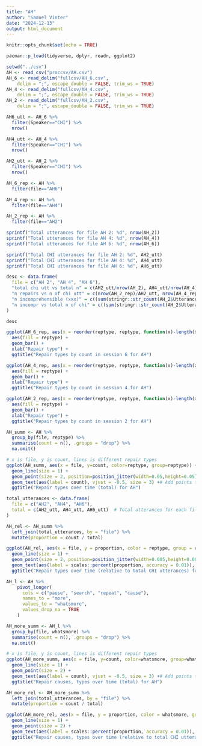```yaml
---
title: "AH"
author: "Samuel Vinter"
date: "2024-12-13"
output: html_document
---
```


```r
knitr::opts_chunk$set(echo = TRUE)
```

```r
pacman::p_load(tidyverse, dplyr, readr, ggplot2)
```

```r
setwd("../csv")
AH <- read_csv("proccsv/AH.csv")
AH_6 <- read_delim("fullcsv/AH_6.csv", 
    delim = ";", escape_double = FALSE, trim_ws = TRUE)
AH_4 <- read_delim("fullcsv/AH_4.csv", 
    delim = ";", escape_double = FALSE, trim_ws = TRUE)
AH_2 <- read_delim("fullcsv/AH_2.csv", 
    delim = ";", escape_double = FALSE, trim_ws = TRUE)
```

```r
AH6_utt <- AH_6 %>%
  filter(Speaker=="CHI") %>%
  nrow()

AH4_utt <- AH_4 %>%
  filter(Speaker=="CHI") %>%
  nrow()

AH2_utt <- AH_2 %>%
  filter(Speaker=="CHI") %>%
  nrow()
```

```r
AH_6_rep <- AH %>%
  filter(file=="AH6")

AH_4_rep <- AH %>%
  filter(file=="AH4")

AH_2_rep <- AH %>%
  filter(file=="AH2")
```

```r
sprintf("Total utterances for file AH 2: %d", nrow(AH_2))
sprintf("Total utterances for file AH 4: %d", nrow(AH_4))
sprintf("Total utterances for file AH 6: %d", nrow(AH_6))

sprintf("Total CHI utterances for file AH 2: %d", AH2_utt)
sprintf("Total CHI utterances for file AH 4: %d", AH4_utt)
sprintf("Total CHI utterances for file AH 6: %d", AH6_utt)
```

```r
desc <- data.frame(
  file = c("AH 2", "AH 4", "AH 6"),
  "total chi utt vs total n" = c(AH2_utt/nrow(AH_2), AH4_utt/nrow(AH_4), AH6_utt/nrow(AH_6)),
  "n repairs vs n of chi utt" = c(nrow(AH_2_rep)/AH2_utt, nrow(AH_4_rep)/AH4_utt, nrow(AH_6_rep)/AH6_utt),
  "n incomprehensible (xxx)" = c((sum(stringr::str_count(AH_2$Utterance, "xxx"))), (sum(stringr::str_count(AH_4$Utterance, "xxx"))), (sum(stringr::str_count(AH_6$Utterance, "xxx")))),
  "n incompr vs total n of chi" = c((sum(stringr::str_count(AH_2$Utterance, "xxx")))/AH2_utt, (sum(stringr::str_count(AH_4$Utterance, "xxx")))/AH4_utt, (sum(stringr::str_count(AH_6$Utterance, "xxx")))/AH6_utt)
)

desc
```


```r
ggplot(AH_6_rep, aes(x = reorder(reptype, reptype, function(x)-length(x)))) +
  aes(fill = reptype) +
  geom_bar() +
  xlab("Repair type") +
  ggtitle("Repair types by count in session 6 for AH")

ggplot(AH_4_rep, aes(x = reorder(reptype, reptype, function(x)-length(x)))) +
  aes(fill = reptype) +
  geom_bar() +
  xlab("Repair type") +
  ggtitle("Repair types by count in session 4 for AH")

ggplot(AH_2_rep, aes(x = reorder(reptype, reptype, function(x)-length(x)))) +
  aes(fill = reptype) +
  geom_bar() +
  xlab("Repair type") +
  ggtitle("Repair types by count in session 2 for AH")
```

```r
AH_summ <- AH %>%
  group_by(file, reptype) %>%
  summarise(count = n(), .groups = "drop") %>%
  na.omit()

# x is file, y is count, lines is different repair types
ggplot(AH_summ, aes(x = file, y=count, color=reptype, group=reptype)) +
  geom_line(size = 1) +
  geom_point(size = 2, position=position_jitter(width=0.05,height=0.05)) +
  geom_text(aes(label = count), vjust = -0.5, size = 3) +# Add points to highlight individual counts 
  ggtitle("Repair types over time (total) for AH")
```

```r
total_utterances <- data.frame(
  file = c("AH2", "AH4", "AH6"),
  total = c(AH2_utt, AH4_utt, AH6_utt)  # Total utterances for each file
)

AH_rel <- AH_summ %>%
  left_join(total_utterances, by = "file") %>%
  mutate(proportion = count / total)

ggplot(AH_rel, aes(x = file, y = proportion, color = reptype, group = reptype)) +
  geom_line(size = 1) +
  geom_point(size = 2, position=position_jitter(width=0.005,height=0.005)) +
  geom_text(aes(label = scales::percent(proportion, accuracy = 0.01)), vjust = -0.5, size = 3) +
  ggtitle("Repair types over time (relative to total CHI utterances) for AH")
```

```r
AH_l <- AH %>%
    pivot_longer(
      cols = c("pause", "search", "repeat", "cause"),
      names_to = "more",
      values_to = "whatsmore",
      values_drop_na = TRUE
    )
```

```r
AH_more_summ <- AH_l %>%
  group_by(file, whatsmore) %>%
  summarise(count = n(), .groups = "drop") %>%
  na.omit()

# x is file, y is count, lines is different repair types
ggplot(AH_more_summ, aes(x = file, y=count, color=whatsmore, group=whatsmore)) +
  geom_line(size = 1) +
  geom_point(size = 2) +
  geom_text(aes(label = count), vjust = -0.5, size = 3) +# Add points to highlight individual counts 
  ggtitle("Repair causes, types over time (total) for AH")
```

```r
AH_more_rel <- AH_more_summ %>%
  left_join(total_utterances, by = "file") %>%
  mutate(proportion = count / total)

ggplot(AH_more_rel, aes(x = file, y = proportion, color = whatsmore, group = whatsmore)) +
  geom_line(size = 1) +
  geom_point(size = 2) +
  geom_text(aes(label = scales::percent(proportion, accuracy = 0.01)), vjust = -0.5, size = 3) +
  ggtitle("Repair causes, types over time (relative to total CHI utterances) for AH")
```
